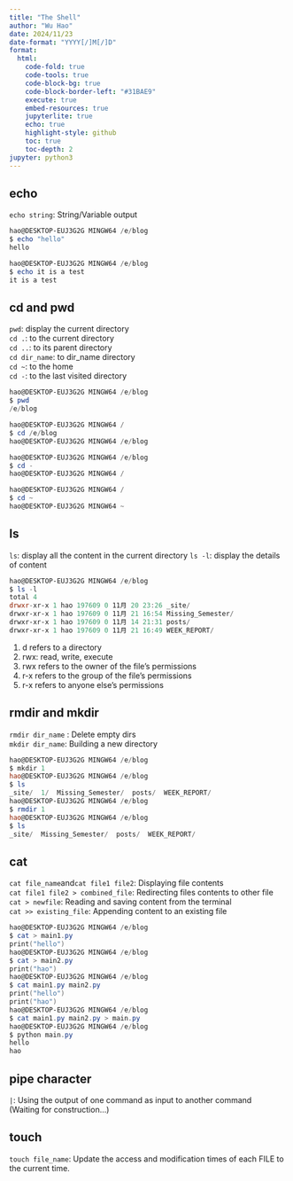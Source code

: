 ```yaml
---
title: "The Shell"
author: "Wu Hao"
date: 2024/11/23
date-format: "YYYY[/]M[/]D"
format:
  html:
    code-fold: true
    code-tools: true
    code-block-bg: true
    code-block-border-left: "#31BAE9"
    execute: true
    embed-resources: true
    jupyterlite: true
    echo: true
    highlight-style: github
    toc: true
    toc-depth: 2
jupyter: python3
---
```


## echo {#echo}

`echo string`: String/Variable output
```powershell
hao@DESKTOP-EUJ3G2G MINGW64 /e/blog
$ echo "hello"
hello

hao@DESKTOP-EUJ3G2G MINGW64 /e/blog
$ echo it is a test
it is a test
```

## cd and pwd {#cd}

`pwd`: display the current directory<br>
`cd .`: to the current directory<br>
`cd ..`: to its parent directory<br>
`cd dir_name`: to dir_name directory<br>
`cd ~`: to the home<br> 
`cd -`: to the last visited directory

```powershell
hao@DESKTOP-EUJ3G2G MINGW64 /e/blog
$ pwd
/e/blog

hao@DESKTOP-EUJ3G2G MINGW64 /
$ cd /e/blog
hao@DESKTOP-EUJ3G2G MINGW64 /e/blog

hao@DESKTOP-EUJ3G2G MINGW64 /e/blog
$ cd -
hao@DESKTOP-EUJ3G2G MINGW64 /

hao@DESKTOP-EUJ3G2G MINGW64 /
$ cd ~
hao@DESKTOP-EUJ3G2G MINGW64 ~
```

## ls {#ls}

`ls`: display all the content in the current directory
`ls -l`: display the details of content

```powershell
hao@DESKTOP-EUJ3G2G MINGW64 /e/blog
$ ls -l
total 4
drwxr-xr-x 1 hao 197609 0 11月 20 23:26 _site/
drwxr-xr-x 1 hao 197609 0 11月 21 16:54 Missing_Semester/
drwxr-xr-x 1 hao 197609 0 11月 14 21:31 posts/
drwxr-xr-x 1 hao 197609 0 11月 21 16:49 WEEK_REPORT/
```
1. d refers to a directory
2. rwx: read, write, execute
3. rwx refers to the owner of the file's permissions
4. r-x refers to the group of the file's permissions
5. r-x refers to anyone else's permissions

## rmdir and mkdir {#dir}

`rmdir dir_name` : Delete empty dirs<br>
`mkdir dir_name`: Building a new directory

```powershell
hao@DESKTOP-EUJ3G2G MINGW64 /e/blog
$ mkdir 1
hao@DESKTOP-EUJ3G2G MINGW64 /e/blog
$ ls
_site/  1/  Missing_Semester/  posts/  WEEK_REPORT/
hao@DESKTOP-EUJ3G2G MINGW64 /e/blog
$ rmdir 1
hao@DESKTOP-EUJ3G2G MINGW64 /e/blog
$ ls
_site/  Missing_Semester/  posts/  WEEK_REPORT/
```

## cat {#cat}

`cat file_name`and`cat file1 file2`: Displaying file contents<br>
`cat file1 file2 > combined_file`: Redirecting files contents to other file<br>
`cat > newfile`: Reading and saving content from the terminal<br>
`cat >> existing_file`: Appending content to an existing file<br>

```powershell
hao@DESKTOP-EUJ3G2G MINGW64 /e/blog
$ cat > main1.py
print("hello")
hao@DESKTOP-EUJ3G2G MINGW64 /e/blog
$ cat > main2.py
print("hao")
hao@DESKTOP-EUJ3G2G MINGW64 /e/blog
$ cat main1.py main2.py
print("hello")
print("hao")
hao@DESKTOP-EUJ3G2G MINGW64 /e/blog
$ cat main1.py main2.py > main.py
hao@DESKTOP-EUJ3G2G MINGW64 /e/blog
$ python main.py
hello
hao
```

## pipe character {#pipe}

`|`: Using the output of one command as input to another command<br>
(Waiting for construction...)

## touch {#touch}

`touch file_name`: Update the access and modification times of each FILE to the current time.